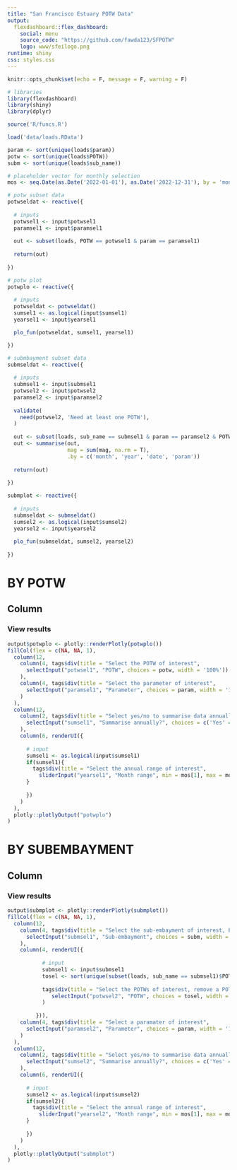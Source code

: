 ```yaml
---
title: "San Francisco Estuary POTW Data"
output: 
  flexdashboard::flex_dashboard:
    social: menu
    source_code: "https://github.com/fawda123/SFPOTW"
    logo: www/sfeilogo.png
runtime: shiny
css: styles.css
---
```


```r
knitr::opts_chunk$set(echo = F, message = F, warning = F)

# libraries
library(flexdashboard)
library(shiny)
library(dplyr)

source('R/funcs.R')

load('data/loads.RData')

param <- sort(unique(loads$param))
potw <- sort(unique(loads$POTW))
subm <- sort(unique(loads$sub_name))

# placeholder vector for monthly selection
mos <- seq.Date(as.Date('2022-01-01'), as.Date('2022-12-31'), by = 'month')
```

```r
# potw subset data
potwseldat <- reactive({
  
  # inputs
  potwsel1 <- input$potwsel1
  paramsel1 <- input$paramsel1
  
  out <- subset(loads, POTW == potwsel1 & param == paramsel1)
  
  return(out)
  
})

# potw plot
potwplo <- reactive({
  
  # inputs
  potwseldat <- potwseldat()
  sumsel1 <- as.logical(input$sumsel1)
  yearsel1 <- input$yearsel1

  plo_fun(potwseldat, sumsel1, yearsel1)  

})

# submbayment subset data
submseldat <- reactive({
  
  # inputs
  submsel1 <- input$submsel1
  potwsel2 <- input$potwsel2
  paramsel2 <- input$paramsel2
  
  validate(
    need(potwsel2, 'Need at least one POTW'),
  )
  
  out <- subset(loads, sub_name == submsel1 & param == paramsel2 & POTW %in% potwsel2)
  out <- summarise(out, 
                   mag = sum(mag, na.rm = T), 
                   .by = c('month', 'year', 'date', 'param'))
  
  return(out)
  
})

submplot <- reactive({
  
  # inputs
  submseldat <- submseldat()
  sumsel2 <- as.logical(input$sumsel2)
  yearsel2 <- input$yearsel2
  
  plo_fun(submseldat, sumsel2, yearsel2)
  
})
```


BY POTW
===========================================================

Column 
-----------------------------------------------------------------------

### View results

```r
output$potwplo <- plotly::renderPlotly(potwplo())
fillCol(flex = c(NA, NA, 1),
  column(12, 
    column(4, tags$div(title = "Select the POTW of interest", 
      selectInput("potwsel1", "POTW", choices = potw, width = '100%'))
    ),
    column(4, tags$div(title = "Select the parameter of interest", 
      selectInput("paramsel1", "Parameter", choices = param, width = '100%'))
    )
  ),
  column(12,
    column(2, tags$div(title = "Select yes/no to summarise data annually"), 
      selectInput("sumsel1", "Summarise annually?", choices = c('Yes' = T, 'No' = F), selected = F, width = '100%')
    ), 
    column(6, renderUI({
      
      # input
      sumsel1 <- as.logical(input$sumsel1)
      if(sumsel1){
        tags$div(title = "Select the annual range of interest", 
          sliderInput("yearsel1", "Month range", min = mos[1], max = mos[12], value = range(mos), timeFormat = '%b', width = '100%'))
      }
      
      })
    )
  ),
  plotly::plotlyOutput("potwplo")
)
```

BY SUBEMBAYMENT
===========================================================

Column
-------------------------------------

### View results

```r
output$submplot <- plotly::renderPlotly(submplot())
fillCol(flex = c(NA, NA, 1), 
  column(12, 
    column(4, tags$div(title = "Select the sub-embayment of interest, POTW selection will be filtered accordingly", 
      selectInput("submsel1", "Sub-embayment", choices = subm, width = '100%'))
    ),
    column(4, renderUI({
      
           # input
           submsel1 <- input$submsel1
           tosel <- sort(unique(subset(loads, sub_name == submsel1)$POTW))
           
           tags$div(title = "Select the POTWs of interest, remove a POTW by clicking and hitting backspace",
              selectInput("potwsel2", "POTW", choices = tosel, width = '100%', multiple = T, selected = tosel)
           )
           
         })),
    column(4, tags$div(title = "Select a paramater of interest", 
      selectInput("paramsel2", "Parameter", choices = param, width = '100%'))
    )
  ),
  column(12,
    column(2, tags$div(title = "Select yes/no to summarise data annually"), 
      selectInput("sumsel2", "Summarise annually?", choices = c('Yes' = T, 'No' = F), selected = F, width = '100%')
    ), 
    column(6, renderUI({
      
      # input
      sumsel2 <- as.logical(input$sumsel2)
      if(sumsel2){
        tags$div(title = "Select the annual range of interest", 
          sliderInput("yearsel2", "Month range", min = mos[1], max = mos[12], value = range(mos), timeFormat = '%b', width = '100%'))
      }
      
      })
    )
  ),
  plotly::plotlyOutput("submplot")
)
```

